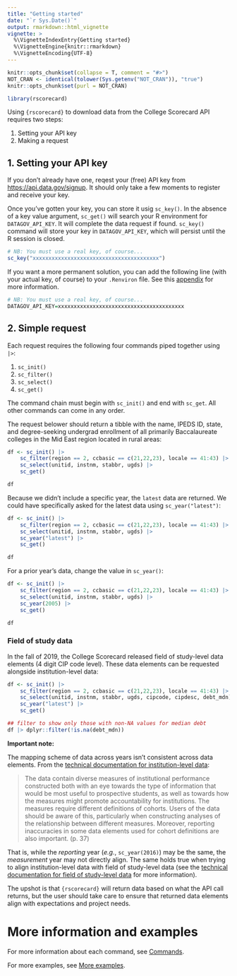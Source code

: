 ```yaml
---
title: "Getting started"
date: "`r Sys.Date()`"
output: rmarkdown::html_vignette
vignette: >
  %\VignetteIndexEntry{Getting started}
  %\VignetteEngine{knitr::rmarkdown}
  %\VignetteEncoding{UTF-8}
---
```


```r
knitr::opts_chunk$set(collapse = T, comment = "#>")
NOT_CRAN <- identical(tolower(Sys.getenv("NOT_CRAN")), "true")
knitr::opts_chunk$set(purl = NOT_CRAN)
```

```r
library(rscorecard)
```

Using `{rscorecard}` to download data from the College Scorecard API
requires two steps:

1. Setting your API key
2. Making a request

## 1. Setting your API key

If you don't already have one, reqest your (free) API key from
[https://api.data.gov/signup](https://api.data.gov/signup). It should
only take a few moments to register and receive your key.

Once you've gotten your key, you can store it usig `sc_key()`. In the
absence of a key value argument, `sc_get()` will search your R
environment for `DATAGOV_API_KEY`. It will complete the data request
if found. `sc_key()` command will store your key in `DATAGOV_API_KEY`,
which will persist until the R session is closed.

```r
# NB: You must use a real key, of course... 
sc_key("xxxxxxxxxxxxxxxxxxxxxxxxxxxxxxxxxxxxxxxx")
```

If you want a more permanent solution, you can add the following line
(with your actual key, of course) to your `.Renviron` file.  See this
[appendix](ftp://cran.r-project.org/pub/R/web/packages/httr/vignettes/api-packages.html)
for more information.

```r
# NB: You must use a real key, of course... 
DATAGOV_API_KEY=xxxxxxxxxxxxxxxxxxxxxxxxxxxxxxxxxxxxxxxx
```

## 2. Simple request

Each request requires the following four commands piped together using
`|>`:

1. `sc_init()`
2. `sc_filter()`
3. `sc_select()`
4. `sc_get()`

The command chain must begin with `sc_init()` and end with
`sc_get`. All other commands can come in any order.

The request belower should return a tibble with the name, IPEDS ID,
state, and degree-seeking undergrad enrollment of all primarily
Baccalaureate colleges in the Mid East region located in rural areas:

```r
df <- sc_init() |> 
    sc_filter(region == 2, ccbasic == c(21,22,23), locale == 41:43) |> 
    sc_select(unitid, instnm, stabbr, ugds) |> 
    sc_get()
```
```r
df
```

Because we didn't include a specific year, the `latest` data are
returned. We could have specifically asked for the latest data using
`sc_year("latest")`:

```r
df <- sc_init() |> 
    sc_filter(region == 2, ccbasic == c(21,22,23), locale == 41:43) |> 
    sc_select(unitid, instnm, stabbr, ugds) |>
    sc_year("latest") |> 
    sc_get()
```
```r
df
```

For a prior year's data, change the value in `sc_year()`:


```r
df <- sc_init() |> 
    sc_filter(region == 2, ccbasic == c(21,22,23), locale == 41:43) |> 
    sc_select(unitid, instnm, stabbr, ugds) |>
    sc_year(2005) |> 
    sc_get()
```
```r
df
```

### Field of study data

In the fall of 2019, the College Scorecard released field of
study-level data elements (4 digit CIP code level). These data
elements can be requested alongside institution-level data:

```r
df <- sc_init() |> 
    sc_filter(region == 2, ccbasic == c(21,22,23), locale == 41:43) |> 
    sc_select(unitid, instnm, stabbr, ugds, cipcode, cipdesc, debt_mdn) |>
    sc_year("latest") |> 
    sc_get()
```

```r
## filter to show only those with non-NA values for median debt
df |> dplyr::filter(!is.na(debt_mdn))
```

**Important note:**

The mapping scheme of data across years isn't consistent across data
elements. From the [technical documentation for institution-level
data](https://collegescorecard.ed.gov/assets/FullDataDocumentation.pdf):

> The data contain diverse measures of institutional performance
> constructed both with an eye towards the type of information that
> would be most useful to prospective students, as well as towards how
> the measures might promote accountability for institutions. The
> measures require different definitions of cohorts. Users of the data
> should be aware of this, particularly when constructing analyses of
> the relationship between different measures. Moreover, reporting
> inaccuracies in some data elements used for cohort definitions are
> also important. (p. 37)

That is, while the _reporting_ year (_e.g._, `sc_year(2016)`) may be
the same, the _measurement_ year may not directly align. The same
holds true when trying to align institution-level data with field of
study-level data (see the [technical documentation for field of
study-level
data](https://collegescorecard.ed.gov/assets/FieldOfStudyDataDocumentation.pdf)
for more information). 

The upshot is that `{rscorecard}` will return data based on what the
API call returns, but the user should take care to ensure that
returned data elements align with expectations and project needs.

# More information and examples

For more information about each command, see
[Commands](https://www.btskinner.io/rscorecard/articles/commands.html).

For more examples, see [More
examples](https://www.btskinner.io/rscorecard/articles/more_examples.html).








